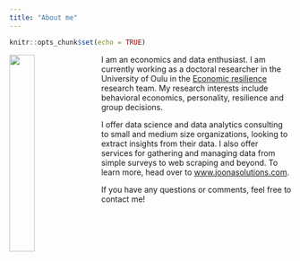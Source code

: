 ---
title: "About me"
---

```{r setup, include=FALSE}
knitr::opts_chunk$set(echo = TRUE)
```

<img src="pic.jpg" style="width:30%; padding: 0 10px 0 0" align="left">

I am an economics and data enthusiast. I am currently working as a doctoral researcher in the University of Oulu in the [Economic resilience](https://www.oulu.fi/en/research-groups/economic-resilience-econre-research-team) research team. My research interests include behavioral economics, personality, resilience and group decisions.

I offer data science and data analytics consulting to small and medium size organizations, looking to extract insights from their data. I also offer services for gathering and managing data from simple surveys to web scraping and beyond. To learn more, head over to [www.joonasolutions.com](https://www.joonasolutions.com).

If you have any questions or comments, feel free to contact me!